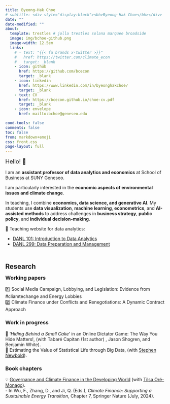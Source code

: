 ```yaml
---
title: Byeong-Hak Choe
# subtitle: <div style="display:block"><bh>Byeong-Hak Choe</bh></div>
date: ""
date-modified: ""
about:
  template: trestles # jolla trestles solana marquee broadside
  image: img/bchoe-github.png
  image-width: 12.5em
  links: 
    # - text: "{{< fa brands x-twitter >}}"
    #   href: https://twitter.com/climate_econ
    #   target: _blank
    - icon: github
      href: https://github.com/bcecon
      target: _blank
    - icon: linkedin
      href: https://www.linkedin.com/in/byeonghakchoe/
      target: _blank
    - text: CV
      href: https://bcecon.github.io/choe-cv.pdf
      target: _blank
    - icon: envelope
      href: mailto:bchoe@geneseo.edu

cood-tools: false
comments: false
toc: false
from: markdown+emoji
css: front.css
page-layout: full
---
```




<font size = "4">Hello! 👋 </font>

<div style="display:block; margin:15px;"></div>

I am an **assistant professor of data analytics and economics** at School of Business at SUNY Geneseo.

I am particularly interested in the **economic aspects of environmental issues and climate change**.

In teaching, I combine **economics, data science, and generative AI**. My students use **data visualization**, **machine learning**, **econometrics**, and **AI-assisted methods** to address challenges in **business strategy**, **public policy**, and **individual decision-making**.

🔗 Teaching website for data analytics:  

- <a href="https://bcdanl.github.io/" target="_blank" rel="noopener">DANL 101: Introduction to Data Analytics</a>
- <a href="https://bcdanl.github.io/299" target="_blank" rel="noopener">DANL 299: Data Preparation and Management</a>

<div style="display:block; margin:50px;"></div>


<!-- Teaching website for data analytics is [here](https://bcdanl.github.io/){target="_blank"}. -->


## Research

<div style="display:block; margin:-10px;"></div>

### Working papers

1️⃣ Social Media Campaign, Lobbying, and Legislation: Evidence from #cliamtechange and Energy Lobbies\
2️⃣ Climate Finance under Conflicts and Renegotiations: A Dynamic Contract Approach


### Work in progress

🌟 '*Hiding Behind a Small Cake*' in an Online Dictator Game: The Way You Hide Matters!, (with Tabaré Capitan (1st author) , Jason Shogren, and Benjamin White).\
🌟 Estimating the Value of Statistical Life through Big Data, (with [Stephen Newbold](https://www.stevenewbold.com)).



### Book chapters

💡 [Governance and Climate Finance in the Developing World](https://link.springer.com/chapter/10.1007/978-981-97-3308-8_7) (with [Tilsa Oré-Monago](https://tilsaore.github.io)).\
  -&nbsp;In Wu, F., Zhang, D., and Ji, Q. (Eds.), *Climate Finance: Supporting a Sustainable Energy Transition*, Chapter 7, Springer Nature (July, 2024).
  

<br>
